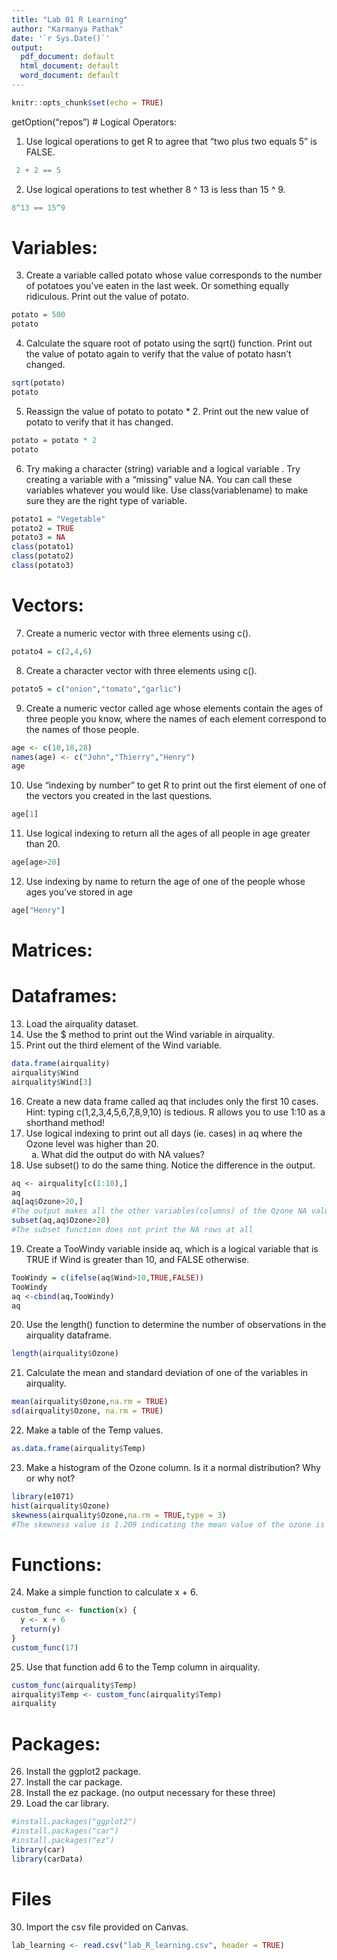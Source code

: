 ```yaml
---
title: "Lab 01 R Learning"
author: "Karmanya Pathak"
date: '`r Sys.Date()`'
output:
  pdf_document: default
  html_document: default
  word_document: default
---
```


```r
knitr::opts_chunk$set(echo = TRUE)
```
getOption("repos")
# Logical Operators: 

1.	Use logical operations to get R to agree that "two plus two equals 5" is FALSE.

```r
 2 + 2 == 5

```

2.	Use logical operations to test whether 8 ^ 13 is less than 15 ^ 9.

```r
8^13 == 15^9
```

# Variables:

3.	Create a variable called potato whose value corresponds to the number of potatoes you've eaten in the last week. Or something equally ridiculous. Print out the value of potato.

```r
potato = 500
potato
```

4.	Calculate the square root of potato using the sqrt() function. Print out the value of potato again to verify that the value of potato hasn't changed.

```r
sqrt(potato)
potato
```

5.	Reassign the value of potato to potato * 2. Print out the new value of potato to verify that it has changed.

```r
potato = potato * 2
potato
```

6.	Try making a character (string) variable and a logical variable . Try creating a variable with a "missing" value NA. You can call these variables whatever you would like. Use class(variablename) to make sure they are the right type of variable. 

```r
potato1 = "Vegetable"
potato2 = TRUE
potato3 = NA
class(potato1)
class(potato2)
class(potato3)
```

# Vectors:

7.	Create a numeric vector with three elements using c().

```r
potato4 = c(2,4,6)
```

8.	Create a character vector with three elements using c().

```r
potato5 = c("onion","tomato","garlic")
```

9.	Create a numeric vector called age whose elements contain the ages of three people you know, where the names of each element correspond to the names of those people.

```r
age <- c(10,18,28)
names(age) <- c("John","Thierry","Henry")
age
```

10.	Use "indexing by number" to get R to print out the first element of one of the vectors you created in the last questions.

```r
age[1]
```

11.	Use logical indexing to return all the ages of all people in age greater than 20.

```r
age[age>20]
```

12.	Use indexing by name to return the age of one of the people whose ages you've stored in age

```r
age["Henry"]
```

# Matrices:



# Dataframes:

13.	Load the airquality dataset. 
14. Use the $ method to print out the Wind variable in airquality.
15.	Print out the third element of the Wind variable.

```r
data.frame(airquality)
airquality$Wind
airquality$Wind[3]
```

16.	Create a new data frame called aq that includes only the first 10 cases. Hint: typing c(1,2,3,4,5,6,7,8,9,10) is tedious. R allows you to use 1:10 as a shorthand method!
17.	Use logical indexing to print out all days (ie. cases) in aq where the Ozone level was higher than 20. 
    a.	What did the output do with NA values?
18.	Use subset() to do the same thing. Notice the difference in the output.

```r
aq <- airquality[c(1:10),]
aq
aq[aq$Ozone>20,]
#The output makes all the other variables(columns) of the Ozone NA values NA as well
subset(aq,aq$Ozone>20)
#The subset function does not print the NA rows at all
```

19.	Create a TooWindy variable inside aq, which is a logical variable that is TRUE if Wind is greater than 10, and FALSE otherwise.

```r
TooWindy = c(ifelse(aq$Wind>10,TRUE,FALSE))
TooWindy
aq <-cbind(aq,TooWindy)
aq
```

20.	Use the length() function to determine the number of observations in the airquality dataframe.

```r
length(airquality$Ozone)
```

21.	Calculate the mean and standard deviation of one of the variables in airquality.

```r
mean(airquality$Ozone,na.rm = TRUE)
sd(airquality$Ozone, na.rm = TRUE)
```

22.	Make a table of the Temp values.

```r
as.data.frame(airquality$Temp)
```

23.	Make a histogram of the Ozone column. Is it a normal distribution? Why or why not?

```r
library(e1071)
hist(airquality$Ozone)
skewness(airquality$Ozone,na.rm = TRUE,type = 3)
#The skewness value is 1.209 indicating the mean value of the ozone is larger than the median and the data distributrion is right-skewed. Hence, it is not a normal distribution.
```

# Functions: 

24.	Make a simple function to calculate x + 6.

```r
custom_func <- function(x) {
  y <- x + 6
  return(y)
}
custom_func(17)
```

25.	Use that function add 6 to the Temp column in airquality. 

```r
custom_func(airquality$Temp)
airquality$Temp <- custom_func(airquality$Temp)
airquality
```

# Packages:

26.	Install the ggplot2 package.
27.	Install the car package.
28.	Install the ez package. (no output necessary for these three)
29.	Load the car library.

```r
#install.packages("ggplot2")
#install.packages("car")
#install.packages("ez")
library(car)
library(carData)
```

# Files

30. Import the csv file provided on Canvas. 

```r
lab_learning <- read.csv("lab_R_learning.csv", header = TRUE)

```